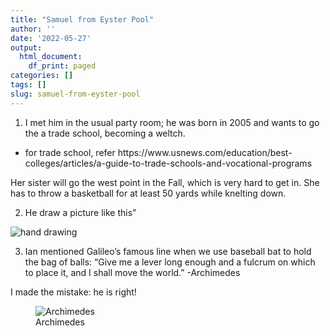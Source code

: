 ```yaml
---
title: "Samuel from Eyster Pool"
author: ''
date: '2022-05-27'
output:
  html_document:
    df_print: paged
categories: []
tags: []
slug: samuel-from-eyster-pool
---
```


1. I met him in the usual party room; he was born in 2005 and wants to go the a trade school, becoming a weltch.
- for trade school, refer 
https://www.usnews.com/education/best-colleges/articles/a-guide-to-trade-schools-and-vocational-programs

Her sister will go the west point in the Fall, which is very hard to get in. She has to throw a basketball for at least 50 yards while knelting down.

2. He draw a picture like this"

![hand drawing](/image/samuel.jpg)
<!-- ![](images/samuel.jpg) -->

3. Ian mentioned Galileo's famous line when we use baseball bat to hold the bag of balls:
 “Give me a lever long enough and a fulcrum on which to place it, and I shall move the world.” -Archimedes
 
 I made the mistake: he is right!
 
 ![Archimedes](/image/archimedes_quotes.jpg)
 
 